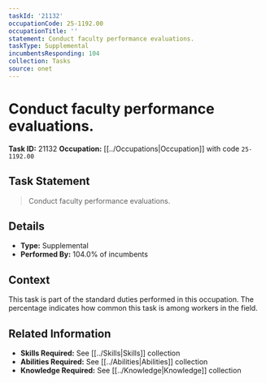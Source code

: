 ```yaml
---
taskId: '21132'
occupationCode: 25-1192.00
occupationTitle: ''
statement: Conduct faculty performance evaluations.
taskType: Supplemental
incumbentsResponding: 104
collection: Tasks
source: onet
---
```

# Conduct faculty performance evaluations.

**Task ID:** 21132
**Occupation:** [[../Occupations|Occupation]] with code `25-1192.00`

## Task Statement

> Conduct faculty performance evaluations.

## Details

- **Type:** Supplemental
- **Performed By:** 104.0% of incumbents

## Context

This task is part of the standard duties performed in this occupation. The percentage indicates how common this task is among workers in the field.

## Related Information

- **Skills Required:** See [[../Skills|Skills]] collection
- **Abilities Required:** See [[../Abilities|Abilities]] collection
- **Knowledge Required:** See [[../Knowledge|Knowledge]] collection
